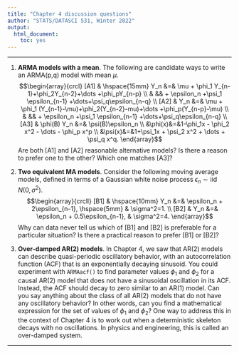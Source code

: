 ```yaml
---
title: "Chapter 4 discussion questions"
author: "STATS/DATASCI 531, Winter 2022"
output:
  html_document:
    toc: yes
---
```


\newcommand\prob{\mathbb{P}}
\newcommand\E{\mathbb{E}}
\newcommand\var{\mathrm{Var}}
\newcommand\cov{\mathrm{Cov}}

-----------

1. **ARMA models with a mean**.
The following are candidate ways to write an ARMA(p,q) model with mean $\mu$.
$$\begin{array}{crcl}
 [A1] & \hspace{15mm} Y_n &=& \mu + \phi_1 Y_{n-1}+\phi_2Y_{n-2}+\dots +\phi_pY_{n-p}
 \\
& && + \epsilon_n +\psi_1 \epsilon_{n-1} +\dots+\psi_q\epsilon_{n-q}
 \\
 [A2] & Y_n &=& \mu + \phi_1 (Y_{n-1}-\mu)+\phi_2(Y_{n-2}-mu)+\dots +\phi_p(Y_{n-p}-\mu)
\\
& && + \epsilon_n +\psi_1 \epsilon_{n-1} +\dots+\psi_q\epsilon_{n-q}
\\
 [A3] & \phi(B) Y_n &=& \psi(B)\epsilon_n
\\
&\phi(x)&=&1-\phi_1x - \phi_2 x^2 - \dots - \phi_p x^p
\\
&\psi(x)&=&1+\psi_1x + \psi_2 x^2 + \dots + \psi_q x^q.
\end{array}$$
Are both [A1] and [A2] reasonable alternative models? Is there a reason to prefer one to the other? Which one matches [A3]?

2. **Two equivalent MA models**. Consider the following moving average models, defined in terms of a Gaussian white noise process $\epsilon_n \sim \mathrm{iid} \, N(0,\sigma^2)$.
$$\begin{array}{crcll}
 [B1]  & \hspace{10mm} Y_n &=& \epsilon_n + 2\epsilon_{n-1},  \hspace{5mm} & \sigma^2=1.
\\
 [B2] &  Y_n &=& \epsilon_n + 0.5\epsilon_{n-1}, & \sigma^2=4.
\end{array}$$
Why can data never tell us which of [B1] and [B2] is preferable for a particular situation? Is there a practical reason to prefer [B1] or [B2]?

3. **Over-damped AR(2) models**.
In Chapter 4, we saw that AR(2) models can describe quasi-periodic oscillatory behavior, with an autocorrelation function (ACF) that is an exponentially decaying sinusoid.
You could experiment with `ARMAacf()` to find parameter values $\phi_1$ and $\phi_2$ for a causal AR(2) model that does not have a sinusoidal oscillation in its ACF. Instead, the ACF should decay to zero similar to an AR(1) model.
Can you say anything about the class of all AR(2) models that do not have any oscillatory behavior? In other words, can you find a mathematical expression for the set of values of $\phi_1$ and $\phi_2$?
One way to address this in the context of Chapter 4 is to work out when a deterministic skeleton decays with no oscillations. In physics and engineering, this is called an over-damped system.


---------------

